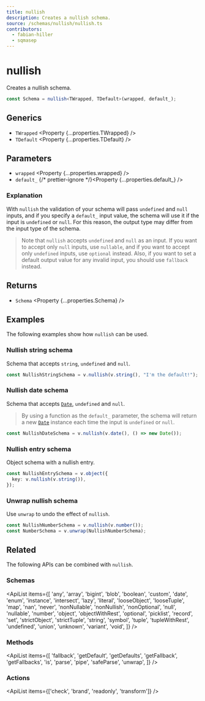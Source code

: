 ```yaml
---
title: nullish
description: Creates a nullish schema.
source: /schemas/nullish/nullish.ts
contributors:
  - fabian-hiller
  - sqmasep
---
```



# nullish

Creates a nullish schema.

```ts
const Schema = nullish<TWrapped, TDefault>(wrapped, default_);
```

## Generics

- `TWrapped` <Property {...properties.TWrapped} />
- `TDefault` <Property {...properties.TDefault} />

## Parameters

- `wrapped` <Property {...properties.wrapped} />
- `default_` {/* prettier-ignore */}<Property {...properties.default_} />

### Explanation

With `nullish` the validation of your schema will pass `undefined` and `null` inputs, and if you specify a `default_` input value, the schema will use it if the input is `undefined` or `null`. For this reason, the output type may differ from the input type of the schema.

> Note that `nullish` accepts `undefined` and `null` as an input. If you want to accept only `null` inputs, use <Link href="../nullable/">`nullable`</Link>, and if you want to accept only `undefined` inputs, use <Link href="../optional/">`optional`</Link> instead. Also, if you want to set a default output value for any invalid input, you should use <Link href="../fallback/">`fallback`</Link> instead.

## Returns

- `Schema` <Property {...properties.Schema} />

## Examples

The following examples show how `nullish` can be used.

### Nullish string schema

Schema that accepts `string`, `undefined` and `null`.

```ts
const NullishStringSchema = v.nullish(v.string(), "I'm the default!");
```

### Nullish date schema

Schema that accepts [`Date`](https://developer.mozilla.org/en-US/docs/Web/JavaScript/Reference/Global_Objects/Date), `undefined` and `null`.

> By using a function as the `default_` parameter, the schema will return a new [`Date`](https://developer.mozilla.org/en-US/docs/Web/JavaScript/Reference/Global_Objects/Date) instance each time the input is `undefined` or `null`.

```ts
const NullishDateSchema = v.nullish(v.date(), () => new Date());
```

### Nullish entry schema

Object schema with a nullish entry.

```ts
const NullishEntrySchema = v.object({
  key: v.nullish(v.string()),
});
```

### Unwrap nullish schema

Use <Link href="../unwrap/">`unwrap`</Link> to undo the effect of `nullish`.

```ts
const NullishNumberSchema = v.nullish(v.number());
const NumberSchema = v.unwrap(NullishNumberSchema);
```

## Related

The following APIs can be combined with `nullish`.

### Schemas

<ApiList
  items={[
    'any',
    'array',
    'bigint',
    'blob',
    'boolean',
    'custom',
    'date',
    'enum',
    'instance',
    'intersect',
    'lazy',
    'literal',
    'looseObject',
    'looseTuple',
    'map',
    'nan',
    'never',
    'nonNullable',
    'nonNullish',
    'nonOptional',
    'null',
    'nullable',
    'number',
    'object',
    'objectWithRest',
    'optional',
    'picklist',
    'record',
    'set',
    'strictObject',
    'strictTuple',
    'string',
    'symbol',
    'tuple',
    'tupleWithRest',
    'undefined',
    'union',
    'unknown',
    'variant',
    'void',
  ]}
/>

### Methods

<ApiList
  items={[
    'fallback',
    'getDefault',
    'getDefaults',
    'getFallback',
    'getFallbacks',
    'is',
    'parse',
    'pipe',
    'safeParse',
    'unwrap',
  ]}
/>

### Actions

<ApiList items={['check', 'brand', 'readonly', 'transform']} />
